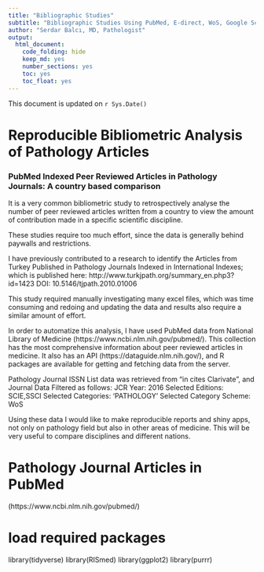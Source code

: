 ```yaml
---
title: "Bibliographic Studies"
subtitle: "Bibliographic Studies Using PubMed, E-direct, WoS, Google Scholar"
author: "Serdar Balcı, MD, Pathologist"
output: 
  html_document: 
    code_folding: hide
    keep_md: yes
    number_sections: yes
    toc: yes
    toc_float: yes
---
```


This document is updated on `r Sys.Date()`

# Reproducible Bibliometric Analysis of Pathology Articles
### PubMed Indexed Peer Reviewed Articles in Pathology Journals: A country based comparison

It is a very common bibliometric study to retrospectively analyse the number of peer reviewed articles written from a country to view the amount of contribution made in a specific scientific discipline.


These studies require too much effort, since the data is generally behind paywalls and restrictions.


I have previously contributed to a research to identify the Articles from Turkey Published in Pathology Journals Indexed in International Indexes; which is published here: http://www.turkjpath.org/summary_en.php3?id=1423 DOI: 10.5146/tjpath.2010.01006


This study required manually investigating many excel files, which was time consuming and redoing and updating the data and results also require a similar amount of effort.


In order to automatize this analysis, I have used PubMed data from National Library of Medicine (https://www.ncbi.nlm.nih.gov/pubmed/). This collection has the most comprehensive information about peer reviewed articles in medicine. It also has an API (https://dataguide.nlm.nih.gov/), and R packages are available for getting and fetching data from the server.


Pathology Journal ISSN List data was retrieved from "in cites Clarivate", and Journal Data Filtered as follows: JCR Year: 2016 Selected Editions: SCIE,SSCI Selected Categories: 'PATHOLOGY' Selected Category Scheme: WoS

Using these data I would like to make reproducible reports and shiny apps, not only on pathology field but also in other areas of medicine. This will be very useful to compare disciplines and different nations.



# Pathology Journal Articles in PubMed
(https://www.ncbi.nlm.nih.gov/pubmed/)

# load required packages
library(tidyverse)
library(RISmed)
library(ggplot2)
library(purrr)